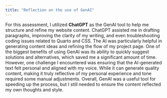 ```yaml
---
title: "Reflection on the use of GenAI"
---
```


For this assessment, I utilized **ChatGPT** as the GenAI tool to help me structure and refine my website content. ChatGPT assisted me in drafting paragraphs, improving the clarity of my writing, and even troubleshooting coding issues related to Quarto and CSS. The AI was particularly helpful in generating content ideas and refining the flow of my project page. One of the biggest benefits of using GenAI was its ability to quickly suggest solutions and alternatives, which saved me a significant amount of time. However, one challenge I encountered was ensuring that the AI-generated text felt personal and aligned with my voice. While it can generate quality content, making it truly reflective of my personal experience and tone required some manual adjustments. Overall, GenAI was a useful tool for speeding up the process, but I still needed to ensure the content reflected my own thoughts and style.

